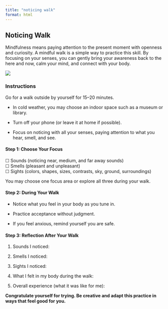 ```yaml
---
title: "noticing walk"
format: html
---
```


## Noticing Walk

Mindfulness means paying attention to the present moment with openness and curiosity. A mindful walk is a simple way to practice this skill. By focusing on your senses, you can gently bring your awareness back to the here and now, calm your mind, and connect with your body.

![](https://github.com/jjcurtin/aud_support/blob/main/modules/images/noticing_walk.png?raw=true)

### Instructions

Go for a walk outside by yourself for 15–20 minutes.

-   In cold weather, you may choose an indoor space such as a museum or library.

-   Turn off your phone (or leave it at home if possible).

-   Focus on noticing with all your senses, paying attention to what you hear, smell, and see.

::: callout
#### Step 1: Choose Your Focus

☐ Sounds (noticing near, medium, and far away sounds)\
☐ Smells (pleasant and unpleasant)\
☐ Sights (colors, shapes, sizes, contrasts, sky, ground, surroundings)

You may choose one focus area or explore all three during your walk.

#### Step 2: During Your Walk

-   Notice what you feel in your body as you tune in.

-   Practice acceptance without judgment.

-   If you feel anxious, remind yourself you are safe.

#### Step 3: Reflection After Your Walk

1.  Sounds I noticed:

2.  Smells I noticed:

3.  Sights I noticed:

4.  What I felt in my body during the walk:

5.  Overall experience (what it was like for me):
:::

**Congratulate yourself for trying. Be creative and adapt this practice in ways that feel good for you.**
